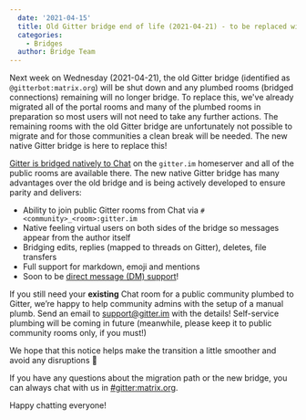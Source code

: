 ```yaml
---
  date: '2021-04-15'
  title: Old Gitter bridge end of life (2021-04-21) - to be replaced with native bridge
  categories:
    - Bridges
  author: Bridge Team
---
```


Next week on Wednesday (2021-04-21), the old Gitter bridge (identified as `@gitterbot:matrix.org`) will be shut down and any plumbed rooms (bridged connections) remaining will no longer bridge. To replace this, we've already migrated all of the portal rooms and many of the plumbed rooms in preparation so most users will not need to take any further actions. The remaining rooms with the old Gitter bridge are unfortunately not possible to migrate and for those communities a clean break will be needed. The new native Gitter bridge is here to replace this!

[Gitter is bridged natively to Chat](https://matrix.org/blog/2020/12/07/gitter-now-speaks-matrix) on the `gitter.im` homeserver and all of the public rooms are available there. The new native Gitter bridge has many advantages over the old bridge and is being actively developed to ensure parity and delivers:

 - Ability to join public Gitter rooms from Chat via `#<community>_<room>:gitter.im`
 - Native feeling virtual users on both sides of the bridge so messages appear from the author itself
 - Bridging edits, replies (mapped to threads on Gitter), deletes, file transfers
 - Full support for markdown, emoji and mentions
 - Soon to be [direct message (DM) support](https://gitlab.com/gitterHQ/webapp/-/issues/2671)!

If you still need your **existing** Chat room for a public community plumbed to Gitter, we’re happy to help community admins with the setup of a manual plumb. Send an email to [support@gitter.im](mailto:support@gitter.im) with the details! Self-service plumbing will be coming in future (meanwhile, please keep it to public community rooms only, if you must!)

We hope that this notice helps make the transition a little smoother and avoid any disruptions 🙇

If you have any questions about the migration path or the new bridge, you can always chat with us in [#gitter:matrix.org](https://to.chat.dingshunyu.top/#/#gitter:matrix.org).

Happy chatting everyone!

